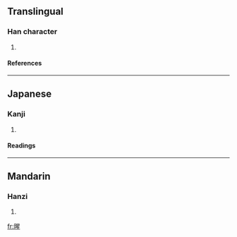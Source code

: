 ==Translingual==
===Han character===
{{Han char|rn=72|rad=日|as=09|sn=13|four=|canj=日日竹一 (AAHM)}}
# {{defn|Han|sort=日09}}
====References====
{{Han ref|kx=0498.140|dkj=14052|dj=0866.120|hdz=21523.130|uh=6692|ud=26258}}

----
==Japanese==
===Kanji===
{{ja-kanji|grade=|rs=日09}}
# {{defn|Japanese}} 
====Readings====
{{ja-readings|on=[[せい]] (sei)|kun=[[はれる]] (hareru), [[はらす]] (harasu)}}

----
==Mandarin==
===Hanzi===
{{cmn-hanzi|pin=[[qíng]] (qing2)|wg=ch'ing<sup>2</sup>}}
# {{defn|Mandarin}}

[[fr:暒]]